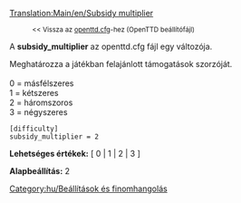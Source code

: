 [[Translation:Main/en/Subsidy multiplier]]
:<small><< Vissza az [[Main/hu/Openttd.cfg|openttd.cfg]]-hez (OpenTTD beállítófájl)</small>


A '''subsidy_multiplier''' az openttd.cfg fájl egy változója.

Meghatározza a játékban felajánlott támogatások szorzóját.<br><br>
0 = másfélszeres<br>
1 = kétszeres<br>
2 = háromszoros<br>
3 = négyszeres<br>

<pre>
[difficulty]
subsidy_multiplier = 2
</pre>

'''Lehetséges értékek:''' [ 0 | 1 | 2 | 3 ]

'''Alapbeállítás:''' 2


[[Category:hu/Beállítások és finomhangolás]]